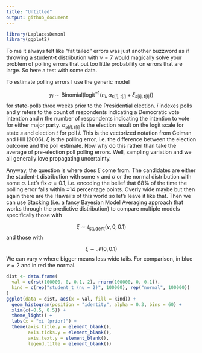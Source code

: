 ```yaml
---
title: "Untitled"
output: github_document
---
```


```r
library(LaplacesDemon)
library(ggplot2)
```

To me it always felt like "fat tailed" errors was just another buzzword as if throwing a student-t distribution with $\nu = 7$ would magically solve your problem of polling errors that put too little probability on errors that are large. So here a test with some data.

To estimate polling errors I use the generic model

$$
y_i \sim \text{Binomial}(\text{logit}^{-1}(n_i, \alpha_{s[i], t[i]} + \xi_{s[i], t[i]}))
$$
for state-polls three weeks prior to the Presidential election. $i$ indexes polls and $y$ refers to the count of respondents indicating a Democratic vote intention and $n$ the number of respondents indicating the intention to vote for either major party. $\alpha_{s[i], t[i]}$ is the election result on the logit scale for state $s$ and election $t$ for poll $i$. This is the vectorized notation from Gelman and Hill (2006). $\xi$ is the polling error, i.e. the difference between the election outcome and the poll estimate. Now why do this rather than take the average of pre-election poll polling errors. Well, sampling variation and we all generally love propagating uncertainty.

Anyway, the question is where does $\xi$ come from. The candidates are either the student-t distribution with some $\nu$ and $\sigma$ or the normal distribution with some $\sigma$. Let's fix $\sigma = 0.1$, i.e. encoding the belief that 68\% of the time the polling error falls within $\pm 14$ percentage points. Overly wide maybe but then again there are the Hawaii's of this world so let's leave it like that. Then we can use Stacking (i.e. a fancy Bayesian Model Averaging approach that works through the predictive distribution) to compare multiple models specifically those with

$$
\xi \sim t_\text{student}(\nu, 0, 0.1)
$$
and those with 

$$
\xi \sim \mathcal{N}(0, 0.1)
$$
We can vary $\nu$ where bigger means less wide tails. For comparison, in blue $\nu = 2$ and in red the normal.

```r
dist <- data.frame(
  val = c(rst(100000, 0, 0.1, 2), rnorm(100000, 0, 0.1)),
  kind = c(rep("student_t (nu = 2)", 100000), rep("normal", 100000))
)
ggplot(data = dist, aes(x = val, fill = kind)) + 
  geom_histogram(position = "identity", alpha = 0.3, bins = 60) +
  xlim(c(-0.5, 0.5)) +
  theme_light() + 
  labs(x = "xi (prior)") +
  theme(axis.title.y = element_blank(),
        axis.ticks.y = element_blank(),
        axis.text.y = element_blank(),
        legend.title = element_blank())
```


